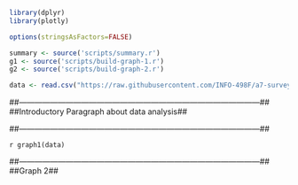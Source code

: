 ```r

library(dplyr)
library(plotly)

options(stringsAsFactors=FALSE)

summary <- source('scripts/summary.r')
g1 <- source('scripts/build-graph-1.r')
g2 <- source('scripts/build-graph-2.r')

data <- read.csv("https://raw.githubusercontent.com/INFO-498F/a7-survey-data/master/intro_survey_data.csv")

```

##---------------------------------------------------------------------------------------------##
##Introductory Paragraph about data analysis##


##---------------------------------------------------------------------------------------------##

`r graph1(data)`

##---------------------------------------------------------------------------------------------##
##Graph 2##